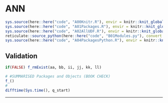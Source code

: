 # ANN {#p99}

```r
sys.source(here::here("code", "A00Knitr.R"), envir = knitr::knit_global())
sys.source(here::here("code", "A01Packages.R"), envir = knitr::knit_global())
sys.source(here::here("code", "A02AllUDF.R"), envir = knitr::knit_global())
reticulate::source_python(here::here("code", "B01Modules.py"), convert = FALSE)
sys.source(here::here("code", "A04PackagesPython.R"), envir = knitr::knit_global())
```



## Validation {#val-p99 .unlisted .unnumbered .tabset .tabset-fade}

```r
if(FALSE) f_rmExist(aa, bb, ii, jj, kk, ll)
```

```r
# #SUMMARISED Packages and Objects (BOOK CHECK)
f_()
#
difftime(Sys.time(), q_start)
```

****
